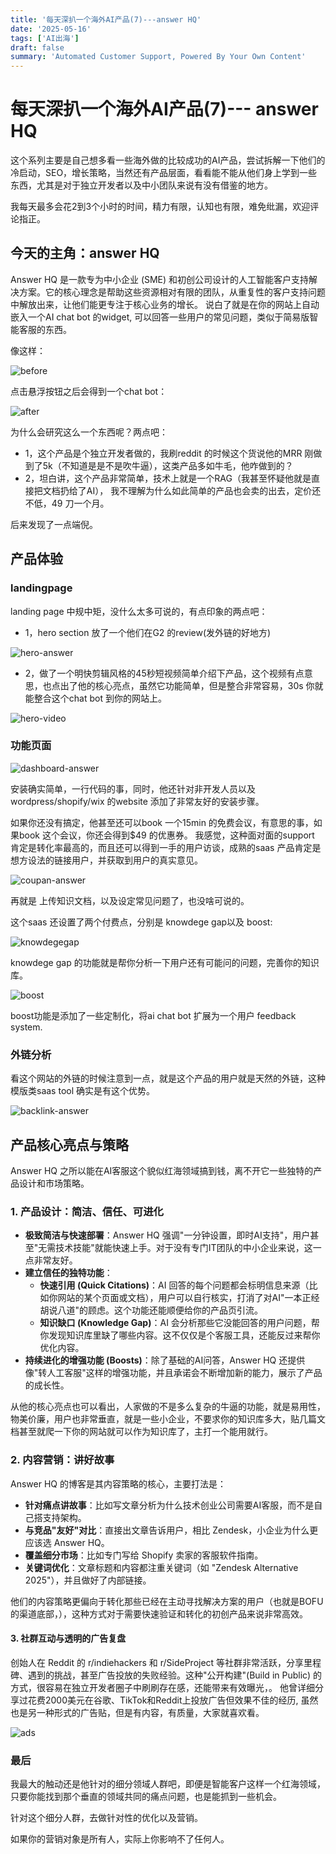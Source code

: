 ```yaml
---
title: '每天深扒一个海外AI产品(7)---answer HQ'
date: '2025-05-16'
tags: ['AI出海']
draft: false
summary: 'Automated Customer Support, Powered By Your Own Content'
---
```


# 每天深扒一个海外AI产品(7)--- answer HQ


这个系列主要是自己想多看一些海外做的比较成功的AI产品，尝试拆解一下他们的冷启动，SEO，增长策略，当然还有产品层面，看看能不能从他们身上学到一些东西，尤其是对于独立开发者以及中小团队来说有没有借鉴的地方。

我每天最多会花2到3个小时的时间，精力有限，认知也有限，难免纰漏，欢迎评论指正。

## 今天的主角：answer HQ

Answer HQ 是一款专为中小企业 (SME) 和初创公司设计的人工智能客户支持解决方案。它的核心理念是帮助这些资源相对有限的团队，从重复性的客户支持问题中解放出来，让他们能更专注于核心业务的增长。
说白了就是在你的网站上自动嵌入一个AI chat bot 的widget, 可以回答一些用户的常见问题，类似于简易版智能客服的东西。

像这样：

![before](/static/images/07-answerhq/before.png)

点击悬浮按钮之后会得到一个chat bot：

![after](/static/images/07-answerhq/after.png)

为什么会研究这么一个东西呢？两点吧：
- 1，这个产品是个独立开发者做的，我刷reddit 的时候这个货说他的MRR 刚做到了5k（不知道是是不是吹牛逼），这类产品多如牛毛，他咋做到的？
- 2，坦白讲，这个产品非常简单，技术上就是一个RAG（我甚至怀疑他就是直接把文档扔给了AI）， 我不理解为什么如此简单的产品也会卖的出去，定价还不低，49 刀一个月。

后来发现了一点端倪。


## 产品体验

### landingpage

landing page 中规中矩，没什么太多可说的，有点印象的两点吧：

- 1，hero section 放了一个他们在G2 的review(发外链的好地方)

![hero-answer](/static/images/07-answerhq/hero-answer.png)

- 2，做了一个明快剪辑风格的45秒短视频简单介绍下产品，这个视频有点意思，也点出了他的核心亮点，虽然它功能简单，但是整合非常容易，30s 你就能整合这个chat bot 到你的网站上。

![hero-video](/static/images/07-answerhq/hero-video.png)

### 功能页面

![dashboard-answer](/static/images/07-answerhq/dashboard-answer.png)

安装确实简单，一行代码的事，同时，他还针对非开发人员以及wordpress/shopify/wix 的website 添加了非常友好的安装步骤。

如果你还没有搞定，他甚至还可以book 一个15min 的免费会议，有意思的事，如果book 这个会议，你还会得到$49 的优惠券。
我感觉，这种面对面的support 肯定是转化率最高的，而且还可以得到一手的用户访谈，成熟的saas 产品肯定是想方设法的链接用户，并获取到用户的真实意见。

![coupan-answer](/static/images/07-answerhq/coupan-answer.png)

再就是 上传知识文档，以及设定常见问题了，也没啥可说的。

这个saas 还设置了两个付费点，分别是 knowdege gap以及 boost:

![knowdegegap](/static/images/07-answerhq/knowdegegap.png)

knowdege gap 的功能就是帮你分析一下用户还有可能问的问题，完善你的知识库。

![boost](/static/images/07-answerhq/boost.png)

boost功能是添加了一些定制化，将ai chat bot 扩展为一个用户 feedback system.


### 外链分析

看这个网站的外链的时候注意到一点，就是这个产品的用户就是天然的外链，这种模版类saas tool 确实是有这个优势。

![backlink-answer](/static/images/07-answerhq/backlink-answer.png)


## 产品核心亮点与策略

Answer HQ 之所以能在AI客服这个貌似红海领域搞到钱，离不开它一些独特的产品设计和市场策略。

### 1. 产品设计：简洁、信任、可进化

*   **极致简洁与快速部署**：Answer HQ 强调"一分钟设置，即时AI支持"，用户甚至"无需技术技能"就能快速上手。对于没有专门IT团队的中小企业来说，这一点非常友好。
*   **建立信任的独特功能**：
    *   **快速引用 (Quick Citations)**：AI 回答的每个问题都会标明信息来源（比如你网站的某个页面或文档），用户可以自行核实，打消了对AI"一本正经胡说八道"的顾虑。这个功能还能顺便给你的产品页引流。
    *   **知识缺口 (Knowledge Gap)**：AI 会分析那些它没能回答的用户问题，帮你发现知识库里缺了哪些内容。这不仅仅是个客服工具，还能反过来帮你优化内容。
*   **持续进化的增强功能 (Boosts)**：除了基础的AI问答，Answer HQ 还提供像"转人工客服"这样的增强功能，并且承诺会不断增加新的能力，展示了产品的成长性。

从他的核心亮点也可以看出，人家做的不是多么复杂的牛逼的功能，就是易用性，物美价廉，用户也非常垂直，就是一些小企业，不要求你的知识库多大，贴几篇文档甚至就爬一下你的网站就可以作为知识库了，主打一个能用就行。


### 2. 内容营销：讲好故事

Answer HQ 的博客是其内容策略的核心，主要打法是：

*   **针对痛点讲故事**：比如写文章分析为什么技术创业公司需要AI客服，而不是自己搭支持架构。
*   **与竞品"友好"对比**：直接出文章告诉用户，相比 Zendesk，小企业为什么更应该选 Answer HQ。
*   **覆盖细分市场**：比如专门写给 Shopify 卖家的客服软件指南。
*   **关键词优化**：文章标题和内容都注重关键词（如 "Zendesk Alternative 2025"），并且做好了内部链接。

他们的内容策略更偏向于转化那些已经在主动寻找解决方案的用户（也就是BOFU的渠道底部，），这种方式对于需要快速验证和转化的初创产品来说非常高效。



#### 3. 社群互动与透明的广告复盘

 创始人在 Reddit 的 r/indiehackers 和 r/SideProject 等社群非常活跃，分享里程碑、遇到的挑战，甚至广告投放的失败经验。这种"公开构建"(Build in Public) 的方式，很容易在独立开发者圈子中刷刷存在感，还能带来有效曝光，。
 他曾详细分享过花费2000美元在谷歌、TikTok和Reddit上投放广告但效果不佳的经历, 虽然也是另一种形式的广告贴，但是有内容，有质量，大家就喜欢看。

![ads](/static/images/07-answerhq/ads.png)

### 最后

我最大的触动还是他针对的细分领域人群吧，即便是智能客户这样一个红海领域，只要你能找到那个垂直的领域共同的痛点问题，也是能抓到一些机会。

针对这个细分人群，去做针对性的优化以及营销。

如果你的营销对象是所有人，实际上你影响不了任何人。







